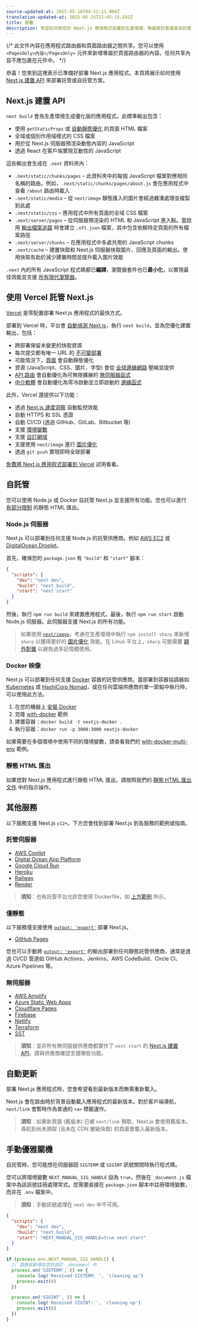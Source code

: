 ```yaml
---
source-updated-at: 2025-05-16T04:52:11.000Z
translation-updated-at: 2025-05-25T21:45:15.243Z
title: 部署
description: 學習如何將您的 Next.js 應用程式部署到生產環境，無論是託管還是自託管方式。
---
```


{/* 此文件內容在應用程式路由器和頁面路由器之間共享。您可以使用 `<PagesOnly>內容</PagesOnly>` 元件來新增專屬於頁面路由器的內容。任何共享內容不應包裹在元件中。 */}

恭喜！您來到這裡表示已準備好部署 Next.js 應用程式。本頁將展示如何使用 [Next.js 建置 API](#nextjs-build-api) 來部署託管或自託管方案。

## Next.js 建置 API

`next build` 會為生產環境生成優化版的應用程式。此標準輸出包含：

- 使用 `getStaticProps` 或 [自動靜態優化](/docs/pages/building-your-application/rendering/automatic-static-optimization) 的頁面 HTML 檔案
- 全域或個別作用域樣式的 CSS 檔案
- 用於從 Next.js 伺服器預渲染動態內容的 JavaScript
- 透過 React 在客戶端實現互動性的 JavaScript

這些輸出會生成在 `.next` 資料夾內：

- `.next/static/chunks/pages` – 此資料夾中的每個 JavaScript 檔案對應相同名稱的路由。例如，`.next/static/chunks/pages/about.js` 會在應用程式中查看 `/about` 路由時載入
- `.next/static/media` – 從 `next/image` 靜態匯入的圖片會經過雜湊處理並複製到此處
- `.next/static/css` – 應用程式中所有頁面的全域 CSS 檔案
- `.next/server/pages` – 從伺服器預渲染的 HTML 和 JavaScript 進入點。當啟用 [輸出檔案追蹤](/docs/pages/api-reference/next-config-js/output) 時會建立 `.nft.json` 檔案，其中包含依賴特定頁面的所有檔案路徑
- `.next/server/chunks` – 在應用程式中多處共用的 JavaScript chunks
- `.next/cache` – 建置快取和 Next.js 伺服器快取圖片、回應及頁面的輸出。使用快取有助於減少建置時間並提升載入圖片效能

`.next` 內的所有 JavaScript 程式碼都已**編譯**，瀏覽器套件也已**最小化**，以實現最佳效能並支援 [所有現代瀏覽器](/docs/architecture/supported-browsers)。

## 使用 Vercel 託管 Next.js

[Vercel](https://vercel.com?utm_source=next-site&utm_medium=docs&utm_campaign=next-website) 是零配置部署 Next.js 應用程式的最快方式。

部署到 Vercel 時，平台會 [自動偵測 Next.js](https://vercel.com/solutions/nextjs?utm_source=next-site&utm_medium=docs&utm_campaign=next-website)，執行 `next build`，並為您優化建置輸出，包括：

- 跨部署保留未變更的快取資源
- 每次提交都有唯一 URL 的 [不可變部署](https://vercel.com/features/previews?utm_source=next-site&utm_medium=docs&utm_campaign=next-website)
- 可能情況下，[頁面](/docs/pages/building-your-application/rendering/automatic-static-optimization) 會自動靜態優化
- 資源 (JavaScript、CSS、圖片、字型) 會從 [全球邊緣網路](https://vercel.com/features/infrastructure?utm_source=next-site&utm_medium=docs&utm_campaign=next-website) 壓縮並提供
- [API 路由](/docs/pages/building-your-application/routing/api-routes) 會自動優化為可無限擴展的 [無伺服器函式](https://vercel.com/features/infrastructure?utm_source=next-site&utm_medium=docs&utm_campaign=next-website)
- [中介軟體](/docs/pages/building-your-application/routing/middleware) 會自動優化為零冷啟動並立即啟動的 [邊緣函式](https://vercel.com/features/edge-functions?utm_source=next-site&utm_medium=docs&utm_campaign=next-website)

此外，Vercel 還提供以下功能：

- 透過 [Next.js 速度洞察](https://vercel.com/analytics?utm_source=next-site&utm_medium=docs&utm_campaign=next-website) 自動監控效能
- 自動 HTTPS 和 SSL 憑證
- 自動 CI/CD (透過 GitHub、GitLab、Bitbucket 等)
- 支援 [環境變數](https://vercel.com/docs/environment-variables?utm_source=next-site&utm_medium=docs&utm_campaign=next-website)
- 支援 [自訂網域](https://vercel.com/docs/custom-domains?utm_source=next-site&utm_medium=docs&utm_campaign=next-website)
- 支援使用 `next/image` 進行 [圖片優化](/docs/pages/building-your-application/optimizing/images)
- 透過 `git push` 實現即時全球部署

[免費將 Next.js 應用程式部署到 Vercel](https://vercel.com/new/git/external?repository-url=https://github.com/vercel/next.js/tree/canary/examples/hello-world&project-name=hello-world&repository-name=hello-world&utm_source=next-site&utm_medium=docs&utm_campaign=next-website) 試用看看。

## 自託管

您可以使用 Node.js 或 Docker 自託管 Next.js 並支援所有功能。您也可以進行 [有部分限制](/docs/app/building-your-application/deploying/static-exports) 的靜態 HTML 匯出。

### Node.js 伺服器

Next.js 可以部署到任何支援 Node.js 的託管供應商。例如 [AWS EC2](https://aws.amazon.com/ec2/) 或 [DigitalOcean Droplet](https://www.digitalocean.com/products/droplets/)。

首先，確保您的 `package.json` 有 `"build"` 和 `"start"` 腳本：

```json filename="package.json"
{
  "scripts": {
    "dev": "next dev",
    "build": "next build",
    "start": "next start"
  }
}
```

然後，執行 `npm run build` 來建置應用程式。最後，執行 `npm run start` 啟動 Node.js 伺服器。此伺服器支援 Next.js 的所有功能。

> 如果使用 [`next/image`](/docs/pages/building-your-application/optimizing/images)，考慮在生產環境中執行 `npm install sharp` 來新增 `sharp` 以獲得更好的 [圖片優化](/docs/pages/building-your-application/optimizing/images) 效能。在 Linux 平台上，`sharp` 可能需要 [額外配置](https://sharp.pixelplumbing.com/install#linux-memory-allocator) 以避免過多記憶體使用。

### Docker 映像

Next.js 可以部署到任何支援 [Docker](https://www.docker.com/) 容器的託管供應商。當部署到容器協調器如 [Kubernetes](https://kubernetes.io/) 或 [HashiCorp Nomad](https://www.nomadproject.io/)，或在任何雲端供應商的單一節點中執行時，可以使用此方法。

1. 在您的機器上 [安裝 Docker](https://docs.docker.com/get-docker/)
1. 克隆 [with-docker](https://github.com/vercel/next.js/tree/canary/examples/with-docker) 範例
1. 建置容器：`docker build -t nextjs-docker .`
1. 執行容器：`docker run -p 3000:3000 nextjs-docker`

如果需要在多個環境中使用不同的環境變數，請查看我們的 [with-docker-multi-env](https://github.com/vercel/next.js/tree/canary/examples/with-docker-multi-env) 範例。

### 靜態 HTML 匯出

如果想對 Next.js 應用程式進行靜態 HTML 匯出，請按照我們的 [靜態 HTML 匯出文件](/docs/app/building-your-application/deploying/static-exports) 中的指示操作。

## 其他服務

以下服務支援 Next.js `v12+`。下方您會找到部署 Next.js 到各服務的範例或指南。

### 託管伺服器

- [AWS Copilot](https://aws.github.io/copilot-cli/)
- [Digital Ocean App Platform](https://docs.digitalocean.com/tutorials/app-nextjs-deploy/)
- [Google Cloud Run](https://github.com/vercel/next.js/tree/canary/examples/with-docker)
- [Heroku](https://elements.heroku.com/buildpacks/mars/heroku-nextjs)
- [Railway](https://docs.railway.app/getting-started)
- [Render](https://render.com/docs/deploy-nextjs-app)

> **須知**：也有託管平台允許您使用 Dockerfile，如 [上方範例](#docker-image) 所示。

### 僅靜態

以下服務僅支援使用 [`output: 'export'`](/docs/app/building-your-application/deploying/static-exports) 部署 Next.js。

- [GitHub Pages](https://github.com/vercel/next.js/tree/canary/examples/github-pages)

您也可以手動將 [`output: 'export'`](/docs/app/building-your-application/deploying/static-exports) 的輸出部署到任何靜態託管供應商，通常是透過 CI/CD 管道如 GitHub Actions、Jenkins、AWS CodeBuild、Circle CI、Azure Pipelines 等。

### 無伺服器

- [AWS Amplify](https://aws.amazon.com/blogs/mobile/amplify-next-js-13/)
- [Azure Static Web Apps](https://learn.microsoft.com/en-us/azure/static-web-apps/nextjs)
- [Cloudflare Pages](https://developers.cloudflare.com/pages/framework-guides/deploy-a-nextjs-site/)
- [Firebase](https://firebase.google.com/docs/hosting/nextjs)
- [Netlify](https://docs.netlify.com/integrations/frameworks/next-js)
- [Terraform](https://github.com/milliHQ/terraform-aws-next-js)
- [SST](https://docs.sst.dev/start/nextjs)

> **須知**：並非所有無伺服器供應商都實作了 `next start` 的 [Next.js 建置 API](#nextjs-build-api)。請與供應商確認支援哪些功能。

## 自動更新

部署 Next.js 應用程式時，您會希望看到最新版本而無需重新載入。

Next.js 會在路由時於背景自動載入應用程式的最新版本。對於客戶端導航，`next/link` 會暫時作為普通的 `<a>` 標籤運作。

> **須知**：如果新頁面 (舊版本) 已被 `next/link` 預取，Next.js 會使用舊版本。導航到尚未預取 (且未在 CDN 層級快取) 的頁面會載入最新版本。

## 手動優雅關機

自託管時，您可能想在伺服器因 `SIGTERM` 或 `SIGINT` 訊號關閉時執行程式碼。

您可以將環境變數 `NEXT_MANUAL_SIG_HANDLE` 設為 `true`，然後在 `_document.js` 檔案中為該訊號註冊處理常式。您需要直接在 `package.json` 腳本中註冊環境變數，而非在 `.env` 檔案中。

> **須知**：手動訊號處理在 `next dev` 中不可用。

```json filename="package.json"
{
  "scripts": {
    "dev": "next dev",
    "build": "next build",
    "start": "NEXT_MANUAL_SIG_HANDLE=true next start"
  }
}
```

```js filename="pages/_document.js"
if (process.env.NEXT_MANUAL_SIG_HANDLE) {
  // 這應該新增在您的自訂 _document 中
  process.on('SIGTERM', () => {
    console.log('Received SIGTERM: ', 'cleaning up')
    process.exit(0)
  })

  process.on('SIGINT', () => {
    console.log('Received SIGINT: ', 'cleaning up')
    process.exit(0)
  })
}
```